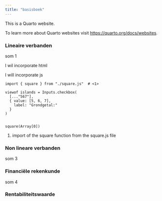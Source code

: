 ```yaml
---
title: "basisboek"
---
```


This is a Quarto website.

To learn more about Quarto websites visit <https://quarto.org/docs/websites>.

### Lineaire verbanden

som 1


I wil incorporate html


I will incorporate js

```ojs
import { square } from "./square.js"  # <1>

viewof islands = Inputs.checkbox(
  [..."567"], 
  { value: [5, 6, 7], 
    label: "Grondgetal:"
  }
)


square(Array[0])
```
1. import of the square function from the square.js file


### Non lineare verbanden

som 3

### Financiële rekenkunde

som 4

### Rentabiliteitswaarde
